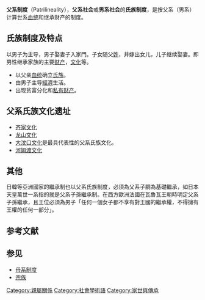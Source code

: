 {{Refimprove|time=2019-12-03T15:36:54+00:00}}
'''父系制度'''（Patrilineality），'''父系社会'''或'''男系社会'''的'''氏族制度'''，是按父系（男系）计算世系[[血统|血统]]和继承财产的制度。

==氏族制度及特点==
以男子为主导，男子娶妻子入家門。子女随父[[姓|姓]]，并嫁出女儿，儿子继续娶妻。即男性继承家族的主要[[财产|财产]]，[[文化|文化]]等。
*以父亲[[血统|血统]]确立[[氏族|氏族]]。
*由男子主导[[經濟|經濟]]生活。
*出现贫富分化和[[私有财产|私有财产]]。

==父系氏族文化遗址==
* [[齐家文化|齐家文化]]
* [[龙山文化|龙山文化]]
* [[大汶口文化|大汶口文化]]是最具代表性的父系氏族文化。
* [[河姆渡文化|河姆渡文化]]

==其他==
日韓等亞洲國家的繼承制也以父系氏族制度，必須為父系子嗣為基礎繼承，如日本天皇萬世一系指的就是父系子孫繼承制。在西方歐洲法國在瓦魯瓦王朝時明定父系子孫繼承，且王位必須為男子「任何一個女子都不享有對王國的繼承權，不得擁有王權的任何一部分」。

== 参考文献 ==
{{Reflist}}

== 参见 ==
* [[母系制度|母系制度]]
* [[宗族|宗族]]

{{Sociology-stub}}
[[Category:親屬關係|Category:親屬關係]]
[[Category:社會學術語|Category:社會學術語]]
[[Category:家世與傳承|Category:家世與傳承]]